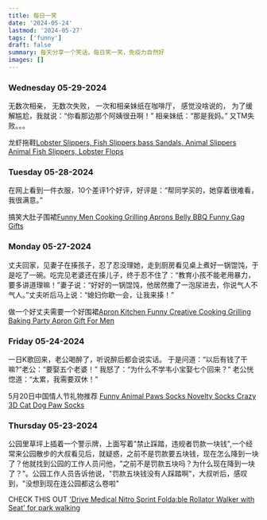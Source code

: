 ```yaml
---
title: 每日一笑
date: '2024-05-24'
lastmod: '2024-05-27'
tags: ['funny']
draft: false
summary: 每天分享一个笑话，每日笑一笑，免疫力自然好
images: []
---
```


### Wednesday 05-29-2024

无数次相亲， 无数次失败， 一次和相亲妹纸在咖啡厅， 感觉没啥说的， 为了缓解尴尬，我就说：“你看那边那个阿姨很丑啊！” 相亲妹纸：“那是我妈。” 又TM失败。。。

龙虾拖鞋[Lobster Slippers, Fish Slippers,bass Sandals, Animal Slippers Animal Fish Slippers, Lobster Flops](https://amzn.to/4dXCuOo)

### Tuesday 05-28-2024

在网上看到一件衣服，10个差评1个好评，好评是：“帮同学买的，她穿着很难看，我很满意。”

搞笑大肚子围裙[Funny Men Cooking Grilling Aprons Belly BBQ Funny Gag Gifts](https://amzn.to/3KfsfaF)

### Monday 05-27-2024

丈夫回家，见妻子在揍孩子，忍了忍没理她，走到厨房看见桌上煮好一锅馄饨，于是吃了一碗。吃完见老婆还在揍儿子，终于忍不住了：“教育小孩不能老用暴力，要多讲道理嘛！”妻子说：“好好的一锅馄饨，他居然撒了一泡尿进去，你说气人不气人。”丈夫听后马上说：“媳妇你歇一会，让我来揍！”

做一个好丈夫需要一个好围裙[Apron Kitchen Funny Creative Cooking Grilling Baking Party Apron Gift For Men](https://amzn.to/3KeO4Hk)

### Friday 05-24-2024

一日K歌回来，老公喝醉了，听说醉后都会说实话。 于是问道：“以后有钱了干嘛?”老公：“要娶五个老婆！” 我怒了：“为什么不学韦小宝娶七个回来？” 老公恍惚道：“太累，我需要双休！”

5月20日中国情人节礼物推荐 [Funny Animal Paws Socks Novelty Socks Crazy 3D Cat Dog Paw Socks](https://amzn.to/4ayLpCX)

### Thursday 05-23-2024

公园里草坪上插着一个警示牌，上面写着"禁止踩踏，违规者罚款一块钱",一个经常来公园散步的大叔看见后，就疑惑，之前不是罚款要五块钱，现在怎么降到一块了？他就找到公园的工作人员问他，"之前不是罚款五块吗？为什么现在降到一块了？"。公园工作人员告诉他说，"罚款五块钱没有人踩踏啊"，大叔听后，感叹到，"没想到现在连公园都这么卷啦"

CHECK THIS OUT ['Drive Medical Nitro Sprint Folda:ble Rollator Walker with Seat' for park walking](https://amzn.to/4bNRJrr)
